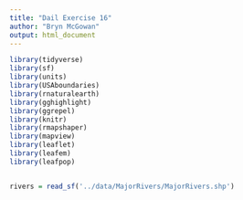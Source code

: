 ```yaml
---
title: "Dail Exercise 16"
author: "Bryn McGowan"
output: html_document
---
```


```r

library(tidyverse)
library(sf)
library(units)
library(USAboundaries)
library(rnaturalearth)
library(gghighlight)
library(ggrepel)
library(knitr)
library(rmapshaper)
library(mapview)
library(leaflet)
library(leafem)
library(leafpop)


rivers = read_sf('../data/MajorRivers/MajorRivers.shp')


```

